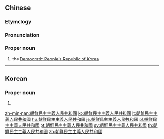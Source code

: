 {{also|朝鮮民主主義人民共和国|朝鲜民主主义人民共和国}}
==Chinese==
{{zh-forms|s=朝鲜民主主义人民共和国|type=2423}}
{{wikipedia|lang=zh}}

===Etymology===
{{bor|zh|ko|조선민주주의인민공화국}}

===Pronunciation===
{{zh-pron
|m=Cháoxiǎn Mínzhǔzhǔyì Rénmín Gònghéguó,Cháoxiān Mínzhǔzhǔyì Rénmín Gònghéguó,2nb=Taiwan
|c=ciu4 sin1 man4 zyu2 zyu2 ji6 jan4 man4 gung6 wo4 gwok3,ziu1 sin1 man4 zyu2 zyu2 ji6 jan4 man4 gung6 wo4 gwok3
|mn=zz,kh:Tiâu-sián Bîn-chú-chú-gī Jîn-bîn Kiōng-hô-kok/xm,qz,tp:Tiâu-sián Bîn-chú-chú-gī Lîn-bîn Kiōng-hô-kok
|cat=pn
}}

===Proper noun===
{{zh-propn}}

# the [[Democratic People's Republic of Korea]]

{{zh-cat|North Korea|Countries of Asia}}

----

==Korean==
{{ko-hanjatab}}

===Proper noun===
{{ko-propn|hangeul=조선민주주의인민공화국}}

# {{hanja form of|조선민주주의인민공화국|[[Democratic People's Republic of Korea]]}}

[[zh-min-nan:朝鮮民主主義人民共和國]]
[[ko:朝鮮民主主義人民共和國]]
[[lt:朝鮮民主主義人民共和國]]
[[hu:朝鮮民主主義人民共和國]]
[[ja:朝鮮民主主義人民共和國]]
[[pl:朝鮮民主主義人民共和國]]
[[pt:朝鮮民主主義人民共和國]]
[[sv:朝鮮民主主義人民共和國]]
[[th:朝鮮民主主義人民共和國]]
[[zh:朝鮮民主主義人民共和國]]